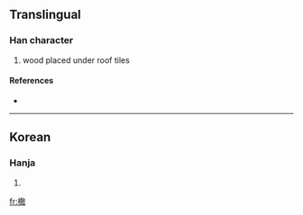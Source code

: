 ==Translingual==

===Han character===
{{Han char|rn=75|rad=木|as=12|sn=16|four=|canj=木廿月大 (DTBK)}}

# wood placed under roof tiles

====References====
* {{Han ref|kx=0555.311|dj=0945.120|hdz=21288.061|uh=6A75|ud=27253}}

----

==Korean==

===Hanja===
{{ko-hanja|hangeul=산|eumhun=|rv=san|mr=san|y=san}}

# {{defn|Korean|sort=木12}}

[[fr:橵]]